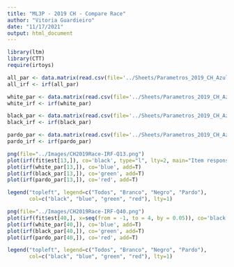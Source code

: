 ```yaml
---
title: "ML3P - 2019 CH - Compare Race"
author: "Vitoria Guardieiro"
date: "11/17/2021"
output: html_document
---
```


```r
library(ltm)
library(CTT)
require(irtoys)
```


```r
all_par <- data.matrix(read.csv(file='../Sheets/Parametros_2019_CH_Azul_All.csv', row.names = 1))
all_irf <- irf(all_par)

white_par <- data.matrix(read.csv(file='../Sheets/Parametros_2019_CH_Azul_Brancos.csv', row.names = 1))
white_irf <- irf(white_par)

black_par <- data.matrix(read.csv(file='../Sheets/Parametros_2019_CH_Azul_Negros.csv', row.names = 1))
black_irf <- irf(black_par)

pardo_par <- data.matrix(read.csv(file='../Sheets/Parametros_2019_CH_Azul_Pardos.csv', row.names = 1))
pardo_irf <- irf(pardo_par)
```

```r
png(file="../Images/CH2019Race-IRF-Q13.png")
plot(irf(fit$est[13,]), co='black', type="l", lty=2, main="Item response function - Question 13")
plot(irf(white_par[13,]), co='blue', add=T)
plot(irf(black_par[13,]), co='green', add=T)
plot(irf(pardo_par[13,]), co='red', add=T)

legend("topleft", legend=c("Todos", "Branco", "Negro", "Pardo"),
       col=c("black", "blue", "green", "red"), lty=1)
```


```r
png(file="../Images/CH2019Race-IRF-Q40.png")
plot(irf(fit$est[40,], x=seq(from = -1, to = 4, by = 0.05)), co='black', main="Item response function - Question 40")
plot(irf(white_par[40,]), co='blue', add=T)
plot(irf(black_par[40,]), co='green', add=T)
plot(irf(pardo_par[40,]), co='red', add=T)

legend("topleft", legend=c("Todos", "Branco", "Negro", "Pardo"),
       col=c("black", "blue", "green", "red"), lty=1)
```
